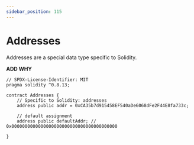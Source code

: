 ```yaml
---
sidebar_position: 115
---
```


# Addresses

Addresses are a special data type specific to Solidity.

**ADD WHY**

<Tabs>
<TabItem value="sol" label="Solidity">

```solidity
// SPDX-License-Identifier: MIT
pragma solidity ^0.8.13;

contract Addresses {
    // Specific to Solidity: addresses
    address public addr = 0xCA35b7d915458EF540aDe6068dFe2F44E8fa733c;

    // default assignment
    address public defaultAddr; // 0x0000000000000000000000000000000000000000

}
```

</TabItem>
</Tabs>
